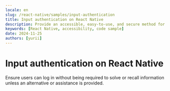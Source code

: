 ```yaml
---
locale: en
slug: /react-native/samples/input-authentication
title: Input authentication on React Native
description: Provide an accessible, easy-to-use, and secure method for users to authenticate when logging in.
keywords: [React Native, accessibility, code sample]
date: 2024-11-25
authors: [yurii]
---
```


# Input authentication on React Native

Ensure users can log in without being required to solve or recall information unless an alternative or assistance is provided.

<CodeSample id="input-authentication" platform="react-native" locale="en"/>
